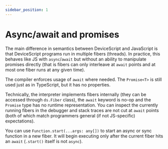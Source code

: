 ```yaml
---
sidebar_position: 1
---
```


# Async/await and promises

The main difference in semantics between DeviceScript and JavaScript is that DeviceScript programs run in multiple fibers (threads).
In practice, this behaves like JS with `async`/`await` but without an ability to manipulate promises directly
(that is fibers can only interleave at `await` points and at most one fiber runs at any given time).

The compiler enforces usage of `await` where needed.
The `Promise<T>` is still used just as in TypeScript, but it has no properties.

Technically, the interpreter implements fibers internally (they can be accessed through `ds.Fiber` class),
the `await` keyword is no-op and the `Promise` type has no runtime representation.
You can inspect the currently running fibers in the debugger
and stack traces are not cut at `await` points (both of which match programmers general (if not JS-specific) expectations).

You can use `Function.start(...args: any[])` to start an async or sync function in a new fiber.
It will begin executing only after the current fiber hits an `await` (`.start()` itself is not `async`).
